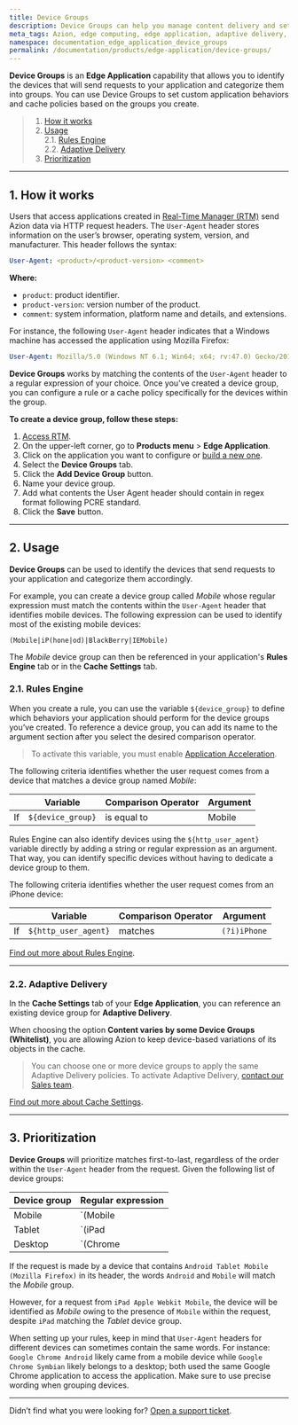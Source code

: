 ```yaml
---
title: Device Groups
description: Device Groups can help you manage content delivery and set specific behaviors according to the devices that access your application.
meta_tags: Azion, edge computing, edge application, adaptive delivery, rules engine, user-agent, device
namespace: documentation_edge_application_device_groups
permalink: /documentation/products/edge-application/device-groups/
---
```


**Device Groups** is an **Edge Application** capability that allows you to identify the devices that will send requests to your application and categorize them into groups. You can use Device Groups to set custom application behaviors and cache policies based on the groups you create.

> 1. [How it works](#how-it-works)
> 2. [Usage](#usage)\
> 2.1. [Rules Engine](#rules-engine)\
> 2.2. [Adaptive Delivery](#adaptive-delivery)
> 3. [Prioritization](#prioritization)

---

## 1. How it works

Users that access applications created in [Real-Time Manager (RTM)](https://manager.azion.com) send Azion data via HTTP request headers. The `User-Agent` header stores information on the user’s browser, operating system, version, and manufacturer. This header follows the syntax:

```yaml
User-Agent: <product>/<product-version> <comment>
```

**Where:**

- `product`: product identifier.
- `product-version`: version number of the product.
- `comment`: system information, platform name and details, and extensions.

For instance, the following `User-Agent` header indicates that a Windows machine has accessed the application using Mozilla Firefox:

```yaml
User-Agent: Mozilla/5.0 (Windows NT 6.1; Win64; x64; rv:47.0) Gecko/20100101 Firefox/47.0
```

**Device Groups** works by matching the contents of the `User-Agent` header to a regular expression of your choice. Once you've created a device group, you can configure a rule or a cache policy specifically for the devices within the group.

**To create a device group, follow these steps:**

1. [Access RTM](https://manager.azion.com/).
2. On the upper-left corner, go to **Products menu** > **Edge Application**.
3. Click on the application you want to configure or [build a new one](/en/documentation/products/getting-started/#build-edge-app).
4. Select the **Device Groups** tab.
5. Click the **Add Device Group** button.
6. Name your device group.
7. Add what contents the User Agent header should contain in regex format following PCRE standard.
8. Click the **Save** button.

---

## 2. Usage

**Device Groups** can be used to identify the devices that send requests to your application and categorize them accordingly.

For example, you can create a device group called *Mobile* whose regular expression must match the contents within the `User-Agent` header that identifies mobile devices. The following expression can be used to identify most of the existing mobile devices:

```regex
(Mobile|iP(hone|od)|BlackBerry|IEMobile)
```

The *Mobile* device group can then be referenced in your application's **Rules Engine** tab or in the **Cache Settings** tab.

### 2.1. Rules Engine

When you create a rule, you can use the variable `${device_group}` to define which behaviors your application should perform for the device groups you’ve created. To reference a device group, you can add its name to the argument section after you select the desired comparison operator.

> To activate this variable, you must enable [Application Acceleration](/en/documentation/products/edge-application/application-acceleration/).

The following criteria identifies whether the user request comes from a device that matches a device group named *Mobile*:

|  | Variable | Comparison Operator | Argument |
| --- | --- | --- | --- |
| If | `${device_group}` | is equal to | Mobile |

Rules Engine can also identify devices using the `${http_user_agent}` variable directly by adding a string or regular expression as an argument. That way, you can identify specific devices without having to dedicate a device group to them.

The following criteria identifies whether the user request comes from an iPhone device:

|  | Variable | Comparison Operator | Argument |
| --- | --- | --- | --- |
| If | `${http_user_agent}` | matches | `(?i)iPhone` |

[Find out more about Rules Engine](/en/documentation/products/edge-application/rules-engine/).

---

### 2.2. Adaptive Delivery

In the **Cache Settings** tab of your **Edge Application**, you can reference an existing device group for **Adaptive Delivery**.

When choosing the option **Content varies by some Device Groups (Whitelist)**, you are allowing Azion to keep device-based variations of its objects in the cache.

> You can choose one or more device groups to apply the same Adaptive Delivery policies. To activate Adaptive Delivery, [contact our Sales team](https://www.azion.com/en/contact-sales).

[Find out more about Cache Settings](/en/documentation/products/edge-application/edge-caching/#advanced-cache-key).

---

## 3. Prioritization

**Device Groups** will prioritize matches first-to-last, regardless of the order within the `User-Agent` header from the request. Given the following list of device groups:

| Device group | Regular expression |
| --- | --- |
| Mobile | `(Mobile|Android)` |
| Tablet | `(iPad|Android)` |
| Desktop | `(Chrome|Mozilla)` |

If the request is made by a device that contains `Android Tablet Mobile (Mozilla Firefox)` in its header, the words `Android` and `Mobile` will match the *Mobile* group.

However, for a request from `iPad Apple Webkit Mobile`, the device will be identified as *Mobile* owing to the presence of `Mobile` within the request, despite `iPad` matching the *Tablet* device group.

When setting up your rules, keep in mind that `User-Agent` headers for different devices can sometimes contain the same words. For instance: `Google Chrome Android` likely came from a mobile device while `Google Chrome Symbian` likely belongs to a desktop; both used the same Google Chrome application to access the application. Make sure to use precise wording when grouping devices.

---

Didn’t find what you were looking for? [Open a support ticket](https://tickets.azion.com/).
